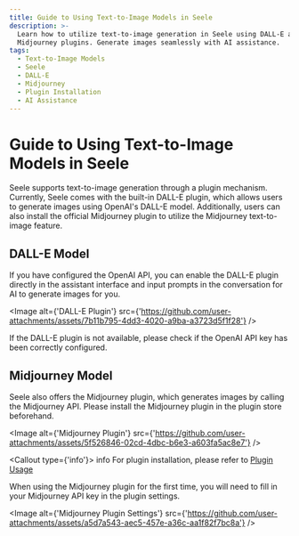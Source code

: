 ```yaml
---
title: Guide to Using Text-to-Image Models in Seele
description: >-
  Learn how to utilize text-to-image generation in Seele using DALL-E and
  Midjourney plugins. Generate images seamlessly with AI assistance.
tags:
  - Text-to-Image Models
  - Seele
  - DALL-E
  - Midjourney
  - Plugin Installation
  - AI Assistance
---
```


# Guide to Using Text-to-Image Models in Seele

Seele supports text-to-image generation through a plugin mechanism. Currently, Seele comes with the built-in DALL-E plugin, which allows users to generate images using OpenAI's DALL-E model. Additionally, users can also install the official Midjourney plugin to utilize the Midjourney text-to-image feature.

## DALL-E Model

If you have configured the OpenAI API, you can enable the DALL-E plugin directly in the assistant interface and input prompts in the conversation for AI to generate images for you.

<Image
  alt={'DALL-E Plugin'}
  src={'https://github.com/user-attachments/assets/7b11b795-4dd3-4020-a9ba-a3723d5f1f28'}
/>

If the DALL-E plugin is not available, please check if the OpenAI API key has been correctly configured.

## Midjourney Model

Seele also offers the Midjourney plugin, which generates images by calling the Midjourney API. Please install the Midjourney plugin in the plugin store beforehand.

<Image
  alt={'Midjourney Plugin'}
  src={'https://github.com/user-attachments/assets/5f526846-02cd-4dbc-b6e3-a603fa5ac8e7'}
/>

<Callout type={'info'}>
  info For plugin installation, please refer to [Plugin
  Usage](https://lobehub.com/docs/usage/plugins/basic-usage)
</Callout>

When using the Midjourney plugin for the first time, you will need to fill in your Midjourney API key in the plugin settings.

<Image
  alt={'Midjourney Plugin Settings'}
  src={'https://github.com/user-attachments/assets/a5d7a543-aec5-457e-a36c-aa1f82f7bc8a'}
/>
